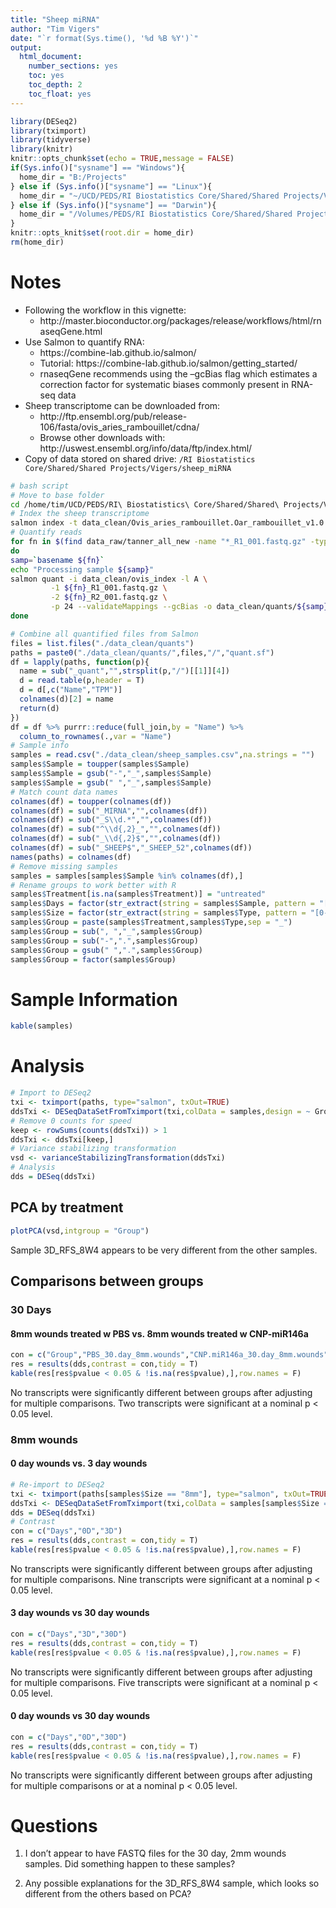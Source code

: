 ```yaml
---
title: "Sheep miRNA"
author: "Tim Vigers"
date: "`r format(Sys.time(), '%d %B %Y')`"
output:
  html_document:
    number_sections: yes
    toc: yes
    toc_depth: 2
    toc_float: yes
---
```


```r
library(DESeq2)
library(tximport)
library(tidyverse)
library(knitr)
knitr::opts_chunk$set(echo = TRUE,message = FALSE)
if(Sys.info()["sysname"] == "Windows"){
  home_dir = "B:/Projects"
} else if (Sys.info()["sysname"] == "Linux"){
  home_dir = "~/UCD/PEDS/RI Biostatistics Core/Shared/Shared Projects/Vigers/sheep_miRNA"
} else if (Sys.info()["sysname"] == "Darwin"){
  home_dir = "/Volumes/PEDS/RI Biostatistics Core/Shared/Shared Projects/Vigers/sheep_miRNA"
}
knitr::opts_knit$set(root.dir = home_dir)
rm(home_dir)
```

# Notes
- Following the workflow in this vignette:
  - http://master.bioconductor.org/packages/release/workflows/html/rnaseqGene.html
- Use Salmon to quantify RNA:
  - https://combine-lab.github.io/salmon/
  - Tutorial: https://combine-lab.github.io/salmon/getting_started/
  - rnaseqGene recommends using the --gcBias flag which estimates a correction factor for systematic biases commonly present in RNA-seq data
- Sheep transcriptome can be downloaded from:
  - http://ftp.ensembl.org/pub/release-106/fasta/ovis_aries_rambouillet/cdna/
  - Browse other downloads with: http://uswest.ensembl.org/info/data/ftp/index.html/
- Copy of data stored on shared drive: `/RI Biostatistics Core/Shared/Shared Projects/Vigers/sheep_miRNA`
  
```bash
# bash script
# Move to base folder
cd /home/tim/UCD/PEDS/RI\ Biostatistics\ Core/Shared/Shared\ Projects/Vigers/sheep_miRNA
# Index the sheep transcriptome
salmon index -t data_clean/Ovis_aries_rambouillet.Oar_rambouillet_v1.0.cdna.all.fa.gz -i data_clean/ovis_index
# Quantify reads
for fn in $(find data_raw/tanner_all_new -name "*_R1_001.fastq.gz" -type f | sed 's/_R._001\..*//' | sort | uniq);
do
samp=`basename ${fn}`
echo "Processing sample ${samp}"
salmon quant -i data_clean/ovis_index -l A \
         -1 ${fn}_R1_001.fastq.gz \
         -2 ${fn}_R2_001.fastq.gz \
         -p 24 --validateMappings --gcBias -o data_clean/quants/${samp}_quant
done
```

```r
# Combine all quantified files from Salmon
files = list.files("./data_clean/quants")
paths = paste0("./data_clean/quants/",files,"/","quant.sf")
df = lapply(paths, function(p){
  name = sub("_quant","",strsplit(p,"/")[[1]][4])
  d = read.table(p,header = T)
  d = d[,c("Name","TPM")]
  colnames(d)[2] = name
  return(d)
})
df = df %>% purrr::reduce(full_join,by = "Name") %>%
  column_to_rownames(.,var = "Name")
# Sample info
samples = read.csv("./data_clean/sheep_samples.csv",na.strings = "")
samples$Sample = toupper(samples$Sample)
samples$Sample = gsub("-","_",samples$Sample)
samples$Sample = gsub(" ","_",samples$Sample)
# Match count data names
colnames(df) = toupper(colnames(df))
colnames(df) = sub("_MIRNA","",colnames(df))
colnames(df) = sub("_S\\d.*","",colnames(df))
colnames(df) = sub("^\\d{,2}_","",colnames(df))
colnames(df) = sub("_\\d{,2}$","",colnames(df))
colnames(df) = sub("_SHEEP$","_SHEEP_52",colnames(df))
names(paths) = colnames(df)
# Remove missing samples
samples = samples[samples$Sample %in% colnames(df),]
# Rename groups to work better with R
samples$Treatment[is.na(samples$Treatment)] = "untreated"
samples$Days = factor(str_extract(string = samples$Sample, pattern = "[0-9]+D"))
samples$Size = factor(str_extract(string = samples$Type, pattern = "[0-9]+mm"))
samples$Group = paste(samples$Treatment,samples$Type,sep = "_")
samples$Group = sub(", ","_",samples$Group)
samples$Group = sub("-",".",samples$Group)
samples$Group = gsub(" ",".",samples$Group)
samples$Group = factor(samples$Group)
```

# Sample Information

```r
kable(samples)
```

# Analysis

```r
# Import to DESeq2
txi <- tximport(paths, type="salmon", txOut=TRUE)
ddsTxi <- DESeqDataSetFromTximport(txi,colData = samples,design = ~ Group)
# Remove 0 counts for speed
keep <- rowSums(counts(ddsTxi)) > 1
ddsTxi <- ddsTxi[keep,]
# Variance stabilizing transformation
vsd <- varianceStabilizingTransformation(ddsTxi)
# Analysis
dds = DESeq(ddsTxi)
```

## PCA by treatment

```r
plotPCA(vsd,intgroup = "Group")
```

Sample 3D_RFS_8W4 appears to be very different from the other samples. 

## Comparisons between groups

### 30 Days

#### 8mm wounds treated w PBS vs. 8mm wounds treated w CNP-miR146a

```r
con = c("Group","PBS_30.day_8mm.wounds","CNP.miR146a_30.day_8mm.wounds")
res = results(dds,contrast = con,tidy = T)
kable(res[res$pvalue < 0.05 & !is.na(res$pvalue),],row.names = F)
```

No transcripts were significantly different between groups after adjusting for multiple comparisons. Two transcripts were significant at a nominal p < 0.05 level.

### 8mm wounds 

#### 0 day wounds vs. 3 day wounds 

```r
# Re-import to DESeq2
txi <- tximport(paths[samples$Size == "8mm"], type="salmon", txOut=TRUE)
ddsTxi <- DESeqDataSetFromTximport(txi,colData = samples[samples$Size == "8mm",],design = ~ Days)
dds = DESeq(ddsTxi)
# Contrast
con = c("Days","0D","3D")
res = results(dds,contrast = con,tidy = T)
kable(res[res$pvalue < 0.05 & !is.na(res$pvalue),],row.names = F)
```

No transcripts were significantly different between groups after adjusting for multiple comparisons. Nine transcripts were significant at a nominal p < 0.05 level.

#### 3 day wounds vs 30 day wounds

```r
con = c("Days","3D","30D")
res = results(dds,contrast = con,tidy = T)
kable(res[res$pvalue < 0.05 & !is.na(res$pvalue),],row.names = F)
```

No transcripts were significantly different between groups after adjusting for multiple comparisons. Five transcripts were significant at a nominal p < 0.05 level.

#### 0 day wounds vs 30 day wounds

```r
con = c("Days","0D","30D")
res = results(dds,contrast = con,tidy = T)
kable(res[res$pvalue < 0.05 & !is.na(res$pvalue),],row.names = F)
```

No transcripts were significantly different between groups after adjusting for multiple comparisons or at a nominal p < 0.05 level.

# Questions

1. I don't appear to have FASTQ files for the 30 day, 2mm wounds samples. Did something happen to these samples?

2. Any possible explanations for the 3D_RFS_8W4 sample, which looks so different from the others based on PCA?